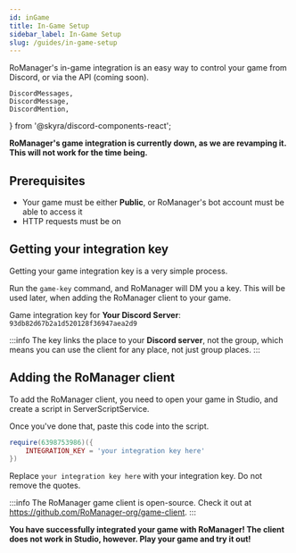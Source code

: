 ```yaml
---
id: inGame
title: In-Game Setup
sidebar_label: In-Game Setup
slug: /guides/in-game-setup
---
```


RoManager's in-game integration is an easy way to control your game from Discord, or via the API (coming soon).

	DiscordMessages,
	DiscordMessage,
	DiscordMention,
} from '@skyra/discord-components-react';

**RoManager's game integration is currently down, as we are revamping it. This will not work for the time being.**

## Prerequisites
* Your game must be either **Public**, or RoManager's bot account must be able to access it
* HTTP requests must be on

## Getting your integration key
Getting your game integration key is a very simple process.

Run the `game-key` command, and RoManager will DM you a key. This will be used later, when adding the RoManager client to your game.

<DiscordMessages>
	<DiscordMessage author='RoManager' verified={true} bot={true} avatar='https://cdn.discordapp.com/avatars/738035113815834746/73b40ea86f581b9afec7baf83ac38a65.png'>
		Game integration key for <b>Your Discord Server</b>:<br />
		<code class="discord-codeblock">93db82d67b2a1d520128f36947aea2d9</code>
	</DiscordMessage>
</DiscordMessages>
<br />

:::info
The key links the place to your **Discord server**, not the group, which means you can use the client for any place, not just group places.
:::

## Adding the RoManager client
To add the RoManager client, you need to open your game in Studio, and create a script in ServerScriptService.

Once you've done that, paste this code into the script.

```lua
require(6398753986)({
	INTEGRATION_KEY = 'your integration key here'
})
```
Replace `your integration key here` with your integration key. Do not remove the quotes.

:::info
The RoManager game client is open-source. Check it out at https://github.com/RoManager-org/game-client.
:::

**You have successfully integrated your game with RoManager! The client does not work in Studio, however. Play your game and try it out!**
